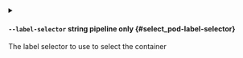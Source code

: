 
<details className="config-field -function" data-expandable="false">
<summary>

#### `--label-selector` <span className="config-field-type">string</span> <span className="config-field-enum"></span> <span className="config-field-default -return"></span> <span className="config-field-required" data-required="false">pipeline only</span>  {#select_pod-label-selector}

The label selector to use to select the container

</summary>



</details>
